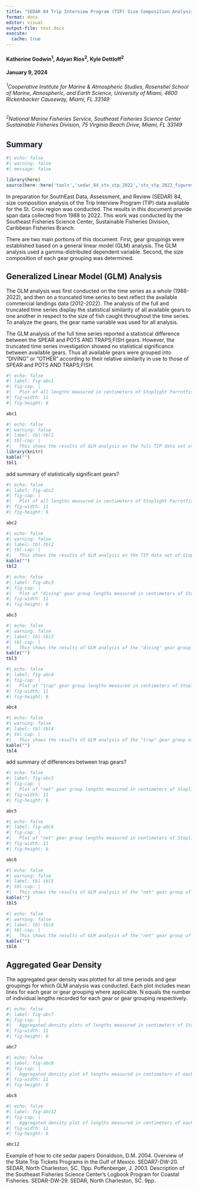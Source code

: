 ```yaml
---
title: "SEDAR 84 Trip Interview Program (TIP) Size Composition Analysis of Stoplight Parrotfish (Sparisoma viride) in St. Croix, US Caribbean, 1983-2022"
format: docx
editor: visual
output-file: test.docx
execute:
  cache: true
---
```


#### Katherine Godwin^1^, Adyan Rios^2^, Kyle Dettloff^2^

#### January 9, 2024

###### ^1^*Cooperative Institute for Marine & Atmospheric Studies, Rosenstiel School of Marine, Atmospheric, and Earth Science, University of Miami, 4600 Rickenbacker Causeway, Miami, FL 33149*

###### ^2^*National Marine Fisheries Service, Southeast Fisheries Science Center Sustainable Fisheries Division, 75 Virginia Beach Drive, Miami, FL 33149*

\newpage

## Summary

```r
#| echo: false
#| warning: false
#| message: false

library(here)
source(here::here('tools','sedar_84_stx_stp_2022','stx_stp_2022_figures.R'))


```

In preparation for SouthEast Data, Assessment, and Review (SEDAR) 84, size composition analysis of the Trip Interview Program (TIP) data available for the St. Croix region was conducted. The results in this document provide span data collected from 1988 to 2022. This work was conducted by the Southeast Fisheries Science Center, Sustainable Fisheries Division, Caribbean Fisheries Branch.

There are two main portions of this document. First, gear groupings were established based on a general linear model (GLM) analysis. The GLM analysis used a gamma-distributed dependent variable. Second, the size composition of each gear grouping was determined.

\newpage

## Generalized Linear Model (GLM) Analysis

The GLM analysis was first conducted on the time series as a whole (1988-2022), and then on a truncated time series to best reflect the available commercial landings data (2012-2022). The analysis of the full and truncated time series display the statistical similarity of all available gears to one another in respect to the size of fish caught throughout the time series. To analyze the gears, the gear name variable was used for all analysis.

The GLM analysis of the full time series reported a statistical difference between the SPEAR and POTS AND TRAPS;FISH gears. However, the truncated time series investigation showed no statistical significance between available gears. Thus all available gears were grouped into "DIVING" or "OTHER" according to their relative similarity in use to those of SPEAR and POTS AND TRAPS;FISH.


```r
#| echo: false
#| label: fig-abc1
#| fig-cap: |
#|   Plot of all lengths measured in centimeters of Stoplight Parrotfish in St. Croix across time collected. Trend line is mapped across data, each point is color and shape specific to the gear it represents. 
#| fig-width: 11
#| fig-height: 6

abc1

```

\newpage

```r
#| echo: false
#| warning: false
#| label: tbl-tbl1
#| tbl-cap: |
#|   This shows the results of GLM analysis on the full TIP data set of Stoplight Parrotfish lengths in St. Croix. The column titled "group" indicates the group(s) that the gear can statistically be included in, and thus be statistically similar to the other gears grouped similarly. The "n" column indicates the number of unique lengths recorded for each gear. The "ID" column indicates the number of distinct trip ID's associated with each gear. The "Percentage" column inticates the percent(n_fish) of the total recorded fish lengths that are included within each gear. 
library(knitr)
kable("")
tbl1


```

add summary of statistically significant gears?

\newpage

```r
#| echo: false
#| label: fig-abc2
#| fig-cap: |
#|   Plot of all lengths measured in centimeters of Stoplight Parrotfish in St. Croix from 2012 to 2022. Trend line is mapped across data, each point is color and shape specific to the gear it represents. 
#| fig-width: 11
#| fig-height: 6

abc2

```

```r
#| echo: false
#| warning: false
#| label: tbl-tbl2
#| tbl-cap: |
#|   This shows the results of GLM analysis on the TIP data set of Stoplight Parrotfish lengths in St. Croix from 2012 to 2022. The column titled "group" indicates the group(s) that the gear can statistically be included in, and thus be statistically similar to the other gears grouped similarly. The "n" column indicates the number of unique lengths recorded for each gear. The "ID" column indicates the number of distinct trip ID's associated with each gear. The "Percentage" column inticates the percent(n_fish) of the total recorded fish lengths that are included within each gear. 
kable("")
tbl2

```

\newpage

```r
#| echo: false
#| label: fig-abc3
#| fig-cap: |
#|   Plot of "diving" gear group lengths measured in centimeters of Stoplight Parrotfish in St. Croix across time collected. Trend line is mapped across data, each point is color and shape specific to the gear it represents. No significant p values for time period or gears, further comparisons not needed.
#| fig-width: 11
#| fig-height: 6

abc3

```

```r
#| echo: false
#| warning: false
#| label: tbl-tbl3
#| tbl-cap: |
#|   This shows the results of GLM analysis of the "diving" gear group of Stoplight Parrotfish lengths in St. Croix. The column titled "group" indicates the group(s) that the gear can statistically be included in, and thus be statistically similar to the other gears grouped similarly. The "n" column indicates the number of unique lengths recorded for each gear. The "ID" column indicates the number of distinct trip ID's associated with each gear. The "Percentage" column inticates the percent(n_fish) of the total recorded fish lengths that are included within each gear. 
kable("")
tbl3

```

\newpage

```r
#| echo: false
#| label: fig-abc4
#| fig-cap: |
#|   Plot of "trap" gear group lengths measured in centimeters of Stoplight Parrotfish in St. Croix across time collected. Trend line is mapped across data, each point is color and shape specific to the gear it represents. 
#| fig-width: 11
#| fig-height: 6

abc4

```

```r
#| echo: false
#| warning: false
#| label: tbl-tbl4
#| tbl-cap: |
#|   This shows the results of GLM analysis of the "trap" gear group of Stoplight Parrotfish lengths in St. Croix. The column titled "group" indicates the group(s) that the gear can statistically be included in, and thus be statistically similar to the other gears grouped similarly. The "n" column indicates the number of unique lengths recorded for each gear. The "Percentage" column inticates the percent of the total(n) recorded fish lengths that are included within each gear. 
kable("")
tbl4

```

add summary of differences between trap gears? \newpage

```r
#| echo: false
#| label: fig-abc5
#| fig-cap: |
#|   Plot of "net" gear group lengths measured in centimeters of Stoplight Parrotfish in St. Croix across time collected. Trend line is mapped across data, each point is color and shape specific to the gear it represents.  
#| fig-width: 11
#| fig-height: 6

abc5

```

```r
#| echo: false
#| label: fig-abc6
#| fig-cap: |
#|   Plot of "net" gear group lengths measured in centimeters of Stoplight Parrotfish in St. Croix across time collected. Trend line is mapped across data, each point is color and shape specific to the gear it represents. This plot uses the LAND_GEAR_NAME variable, i.e. the gear name specific to the island. This variable shows the different mesh sizes used in the net gear grouping. No significant p values for time period or gears, further comparisons not needed.
#| fig-width: 11
#| fig-height: 6

abc6

```

```r
#| echo: false
#| warning: false
#| label: tbl-tbl5
#| tbl-cap: |
#|   This shows the results of GLM analysis of the "net" gear group of Stoplight Parrotfish lengths in St. Croix. The column titled "group" indicates the group(s) that the gear can statistically be included in, and thus be statistically similar to the other gears grouped similarly. The "n" column indicates the number of unique lengths recorded for each gear. The "Percentage" column inticates the percent of the total(n) recorded fish lengths that are included within each gear. 
kable("")
tbl5

```

```r
#| echo: false
#| warning: false
#| label: tbl-tbl6
#| tbl-cap: |
#|   This shows the results of GLM analysis of the "net" gear group of Stoplight Parrotfish lengths in St. Croix. The column titled "group" indicates the group(s) that the gear can statistically be included in, and thus be statistically similar to the other gears grouped similarly. The "n" column indicates the number of unique lengths recorded for each gear. The "Percentage" column inticates the percent of the total(n) recorded fish lengths that are included within each gear. This table uses the LAND_GEAR_NAME variable, i.e. the gear name specific to the island. This variable shows the different mesh sizes used in the net gear grouping.
kable("")
tbl6

```

\newpage

## Aggregated Gear Density

The aggregated gear density was plotted for all time periods and gear groupings for which GLM analysis was conducted. Each plot includes mean lines for each gear or gear grouping where applicable. N equals the number of individual lengths recorded for each gear or gear grouping respectively.

```r
#| echo: false
#| label: fig-abc7
#| fig-cap: |
#|   Aggregated density plots of lengths measured in centimeters of Stoplight Parrotfish in St. Croix grouped by assigned gear groupings. 
#| fig-width: 11
#| fig-height: 6

abc7

```

```r
#| echo: false
#| label: fig-abc8
#| fig-cap: |
#|   Aggregated density plot of lengths measured in centimeters of each gear within the "diving" gear group of Stoplight Parrotfish in St. Croix.
#| fig-width: 11
#| fig-height: 6

abc8

```


```r
#| echo: false
#| label: fig-abc12
#| fig-cap: |
#|   Aggregated density plot of lengths measured in centimeters of each gear within the "other" gear group of Stoplight Parrotfish in St. Croix.
#| fig-width: 11
#| fig-height: 6

abc12

```

\newpage

Example of how to cite sedar papers Donaldson, D.M. 2004. Overview of the State Trip Tickets Programs in the Gulf of Mexico. SEDAR7-DW-20. SEDAR, North Charleston, SC. 11pp. Poffenberger, J. 2003. Description of the Southeast Fisheries Science Center's Logbook Program for Coastal Fisheries. SEDAR-DW-29. SEDAR, North Charleston, SC. 9pp.
